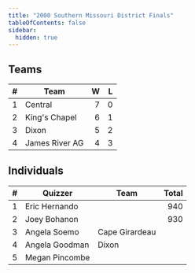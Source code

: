 ```yaml
---
title: "2000 Southern Missouri District Finals"
tableOfContents: false
sidebar:
  hidden: true
---
```


## Teams

|    # | Team           |    W |    L |
| ---: | -------------- | ---: | ---: |
|    1 | Central        |    7 |    0 |
|    2 | King's Chapel  |    6 |    1 |
|    3 | Dixon          |    5 |    2 |
|    4 | James River AG |    4 |    3 |

## Individuals

|    # | Quizzer        | Team           | Total |
| ---: | -------------- | -------------- | ----: |
|    1 | Eric Hernando  |                |   940 |
|    2 | Joey Bohanon   |                |   930 |
|    3 | Angela Soemo   | Cape Girardeau |       |
|    4 | Angela Goodman | Dixon          |       |
|    5 | Megan Pincombe |                |       |
